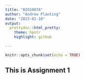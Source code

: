 ```yaml
---
title: "BIO1007A"
author: "Andrew Planting"
date: "2023-01-10"
output:   
  prettydoc::html_pretty:
    theme: hpstr
    highlight: github
 
---
```


```r
knitr::opts_chunk$set(echo = TRUE)
```

## This is Assignment 1

